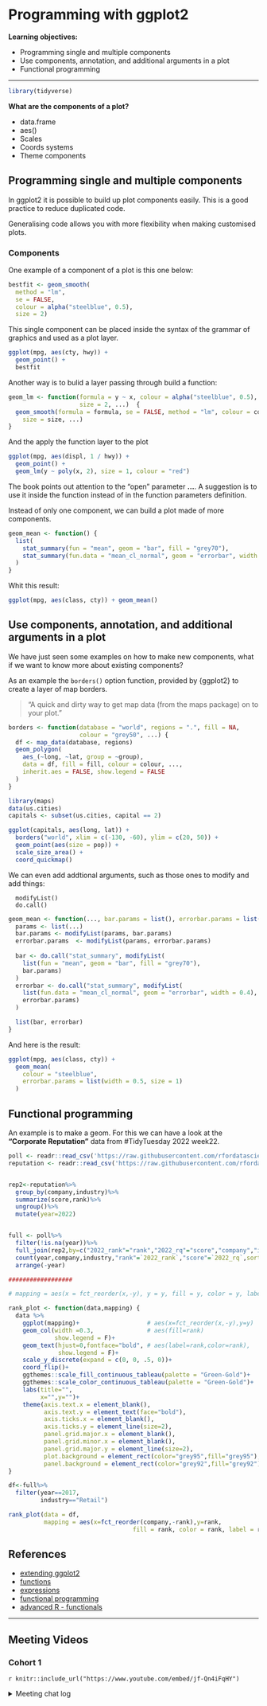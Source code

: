 # Programming with ggplot2


**Learning objectives:**

- Programming single and multiple components
- Use components, annotation, and additional arguments in a plot
- Functional programming

---

```r
library(tidyverse)
```


**What are the components of a plot?**

- data.frame
- aes()
- Scales
- Coords systems
- Theme components

## Programming single and multiple components

In ggplot2 it is possible to build up plot components easily. This is a good practice to reduce duplicated code. 

Generalising code allows you with more flexibility when making customised plots.

### Components

One example of a component of a plot is this one below:
```r
bestfit <- geom_smooth(
  method = "lm", 
  se = FALSE, 
  colour = alpha("steelblue", 0.5), 
  size = 2)
```

This single component can be placed inside the syntax of the grammar of graphics and used as a plot layer.
```r
ggplot(mpg, aes(cty, hwy)) + 
  geom_point() + 
  bestfit
```

Another way is to bulid a layer passing through build a function:
```r
geom_lm <- function(formula = y ~ x, colour = alpha("steelblue", 0.5), 
                    size = 2, ...)  {
  geom_smooth(formula = formula, se = FALSE, method = "lm", colour = colour,
    size = size, ...)
}
```

And the apply the function layer to the plot
```r
ggplot(mpg, aes(displ, 1 / hwy)) + 
  geom_point() + 
  geom_lm(y ~ poly(x, 2), size = 1, colour = "red")
```

The book points out attention to the "open" parameter **...**.
A suggestion is to use it inside the function instead of in the function parameters definition.

Instead of only one component, we can build a plot made of more components.
```r
geom_mean <- function() {
  list(
    stat_summary(fun = "mean", geom = "bar", fill = "grey70"),
    stat_summary(fun.data = "mean_cl_normal", geom = "errorbar", width = 0.4)
  )
}
```

Whit this result:
```r
ggplot(mpg, aes(class, cty)) + geom_mean()
```


## Use components, annotation, and additional arguments in a plot

We have just seen some examples on how to make new components, what if we want to know more about existing components?

As an example the `borders()` option function, provided by {ggplot2}	to create a layer of map borders.

> "A quick and dirty way to get map data (from the maps package) on to your plot."

```r
borders <- function(database = "world", regions = ".", fill = NA, 
                    colour = "grey50", ...) {
  df <- map_data(database, regions)
  geom_polygon(
    aes_(~long, ~lat, group = ~group), 
    data = df, fill = fill, colour = colour, ..., 
    inherit.aes = FALSE, show.legend = FALSE
  )
}
```

```r
library(maps)
data(us.cities)
capitals <- subset(us.cities, capital == 2)

ggplot(capitals, aes(long, lat)) +
  borders("world", xlim = c(-130, -60), ylim = c(20, 50)) +
  geom_point(aes(size = pop)) +
  scale_size_area() +
  coord_quickmap()
```

We can even add addtional arguments, such as those ones to modify and add things:

      modifyList()
      do.call()

```r
geom_mean <- function(..., bar.params = list(), errorbar.params = list()) {
  params <- list(...)
  bar.params <- modifyList(params, bar.params)
  errorbar.params  <- modifyList(params, errorbar.params)
  
  bar <- do.call("stat_summary", modifyList(
    list(fun = "mean", geom = "bar", fill = "grey70"),
    bar.params)
  )
  errorbar <- do.call("stat_summary", modifyList(
    list(fun.data = "mean_cl_normal", geom = "errorbar", width = 0.4),
    errorbar.params)
  )

  list(bar, errorbar)
}
```
      
And here is the result:
```r
ggplot(mpg, aes(class, cty)) + 
  geom_mean(
    colour = "steelblue",
    errorbar.params = list(width = 0.5, size = 1)
  )
```

## Functional programming

An example is to make a geom. For this we can have a look at the **"Corporate Reputation"** data from #TidyTuesday 2022 week22. 

```r
poll <- readr::read_csv('https://raw.githubusercontent.com/rfordatascience/tidytuesday/master/data/2022/2022-05-31/poll.csv')
reputation <- readr::read_csv('https://raw.githubusercontent.com/rfordatascience/tidytuesday/master/data/2022/2022-05-31/reputation.csv')


rep2<-reputation%>%
  group_by(company,industry)%>%
  summarize(score,rank)%>%
  ungroup()%>%
  mutate(year=2022)


full <- poll%>%
  filter(!is.na(year))%>%
  full_join(rep2,by=c("2022_rank"="rank","2022_rq"="score","company","industry","year")) %>%
  count(year,company,industry,"rank"=`2022_rank`,"score"=`2022_rq`,sort=T) %>%
  arrange(-year)

##################

# mapping = aes(x = fct_reorder(x,-y), y = y, fill = y, color = y, label = y)

rank_plot <- function(data,mapping) {
  data %>%
    ggplot(mapping)+                   # aes(x=fct_reorder(x,-y),y=y)
    geom_col(width =0.3,               # aes(fill=rank)
             show.legend = F)+
    geom_text(hjust=0,fontface="bold", # aes(label=rank,color=rank),
              show.legend = F)+
    scale_y_discrete(expand = c(0, 0, .5, 0))+
    coord_flip()+
    ggthemes::scale_fill_continuous_tableau(palette = "Green-Gold")+
    ggthemes::scale_color_continuous_tableau(palette = "Green-Gold")+
    labs(title="",
         x="",y="")+
    theme(axis.text.x = element_blank(),
          axis.text.y = element_text(face="bold"),
          axis.ticks.x = element_blank(),
          axis.ticks.y = element_line(size=2),
          panel.grid.major.x = element_blank(),
          panel.grid.minor.x = element_blank(),
          panel.grid.major.y = element_line(size=2),
          plot.background = element_rect(color="grey95",fill="grey95"),
          panel.background = element_rect(color="grey92",fill="grey92"))
}

df<-full%>%
  filter(year==2017,
         industry=="Retail")

rank_plot(data = df, 
          mapping = aes(x=fct_reorder(company,-rank),y=rank,
                                   fill = rank, color = rank, label = rank))
```

## References

- [extending ggplot2](https://ggplot2.tidyverse.org/articles/extending-ggplot2.html)
- [functions](https://adv-r.hadley.nz/functions.html)
- [expressions](http://adv-r.had.co.nz/Expressions.html)
- [functional programming](http://adv-r.had.co.nz/Functional-programming.html)
- [advanced R - functionals](https://adv-r.hadley.nz/fp.html)



---

## Meeting Videos

### Cohort 1

`r knitr::include_url("https://www.youtube.com/embed/jf-Qn4iFqHY")`

<details>
  <summary> Meeting chat log </summary>
  
```
00:41:31	Priyanka Gagneja:	There’s a lot of disturbance :(
01:00:48	Priyanka Gagneja:	https://plotly.com/ggplot2/setting-graph-size/
```
</details>

